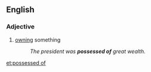 ==English==
{{rfc|wrong part of speech}}
===Adjective===
{{en-adj|pos=[[possessed]] [[of]]}}

# [[owning]] something
#: ''The president was '''possessed of''' great wealth.''

[[et:possessed of]]